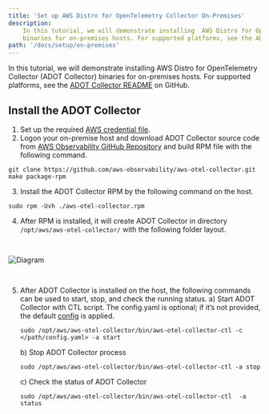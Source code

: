 ```yaml
---
title: 'Set up AWS Distro for OpenTelemetry Collector On-Premises'
description:
    In this tutorial, we will demonstrate installing  AWS Distro for OpenTelemetry Collector (ADOT Collector)
    binaries for on-premises hosts. For supported platforms, see the ADOT Collector README on GitHub.
path: '/docs/setup/on-premises'
---
```



In this tutorial, we will demonstrate installing  AWS Distro for OpenTelemetry Collector (ADOT Collector) binaries
for on-premises hosts. For supported platforms, see the [ADOT Collector README](https://github.com/aws-observability/aws-otel-collector) on GitHub.

<SectionSeparator />

## Install the ADOT Collector
1. Set up the required [AWS credential file](https://docs.aws.amazon.com/cli/latest/userguide/cli-configure-files.html).
2. Logon your on-premise host and download ADOT Collector source code
from [AWS Observability GitHub Repository](https://github.com/aws-observability/aws-otel-collector) and build RPM file with the following command.
```
git clone https://github.com/aws-observability/aws-otel-collector.git
make package-rpm
```
3. Install the ADOT Collector RPM by the following command on the host.
```
sudo rpm -Uvh ./aws-otel-collector.rpm
```
4. After RPM is installed, it will create  ADOT Collector in directory `/opt/aws/aws-otel-collector/` with the
following folder layout.
<img src={img14} alt="Diagram" style="margin: 30px 0;" />

5. After  ADOT Collector is installed on the host, the following commands can be used to start, stop, and check the running status.
    a) Start  ADOT Collector with CTL script. The config.yaml is optional; if it’s not provided, the default
    [config](https://github.com/mxiamxia/aws-opentelemetry-collector/blob/master/config.yaml) is applied.
    ```
    sudo /opt/aws/aws-otel-collector/bin/aws-otel-collector-ctl -c </path/config.yaml> -a start
    ```
    b) Stop  ADOT Collector process
    ```
    sudo /opt/aws/aws-otel-collector/bin/aws-otel-collector-ctl -a stop
    ```
    c) Check the status of  ADOT Collector
    ```
    sudo /opt/aws/aws-otel-collector/bin/aws-otel-collector-ctl  -a status
    ```

